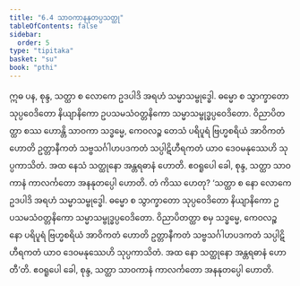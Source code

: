 ```yaml
---
title: "6.4 သာဝကာနနုတပ္ပသတ္ထု"
tableOfContents: false
sidebar:
  order: 5
type: "tipitaka"
basket: "su"
book: "pthi"
---
```



<DynamicBreadcrumb />

<Division number="171" book="pthi" e="ch" v="8" p="101">

<Paragraph number="344" book="pthi">
ဣဓ ပန, စုန္ဒ, သတ္ထာ စ လောကေ ဥဒပါဒိ အရဟံ သမ္မာသမ္ဗုဒ္ဓေါ. ဓမ္မော စ သွာက္ခာတော သုပ္ပဝေဒိတော နိယျာနိကော ဥပသမသံဝတ္တနိကော သမ္မာသမ္ဗုဒ္ဓပ္ပဝေဒိတော. ဝိညာပိတတ္ထာ စဿ ဟောန္တိ သာဝကာ သဒ္ဓမ္မေ, ကေဝလဉ္စ တေသံ ပရိပူရံ ဗြဟ္မစရိယံ အာဝိကတံ ဟောတိ ဥတ္တာနီကတံ သဗ္ဗသင်္ဂါဟပဒကတံ သပ္ပါဋိဟီရကတံ ယာဝ ဒေဝမနုဿေဟိ သုပ္ပကာသိတံ. အထ နေသံ သတ္ထုနော အန္တရဓာနံ ဟောတိ. ဧဝရူပေါ ခေါ, စုန္ဒ, သတ္ထာ သာဝကာနံ ကာလင်္ကတော အနနုတပ္ပေါ ဟောတိ. တံ ကိဿ ဟေတု? ‘သတ္ထာ စ နော လောကေ ဥဒပါဒိ အရဟံ သမ္မာသမ္ဗုဒ္ဓေါ. ဓမ္မော စ သွာက္ခာတော သုပ္ပဝေဒိတော နိယျာနိကော ဥပသမသံဝတ္တနိကော သမ္မာသမ္ဗုဒ္ဓပ္ပဝေဒိတော. ဝိညာပိတတ္ထာ စမှ သဒ္ဓမ္မေ, ကေဝလဉ္စ နော ပရိပူရံ ဗြဟ္မစရိယံ အာဝိကတံ ဟောတိ ဥတ္တာနီကတံ သဗ္ဗသင်္ဂါဟပဒကတံ သပ္ပါဋိဟီရကတံ ယာဝ ဒေဝမနုဿေဟိ သုပ္ပကာသိတံ. အထ နော သတ္ထုနော အန္တရဓာနံ ဟောတီ’တိ. ဧဝရူပေါ ခေါ, စုန္ဒ, သတ္ထာ သာဝကာနံ ကာလင်္ကတော အနနုတပ္ပေါ ဟောတိ.
</Paragraph>
</Division>